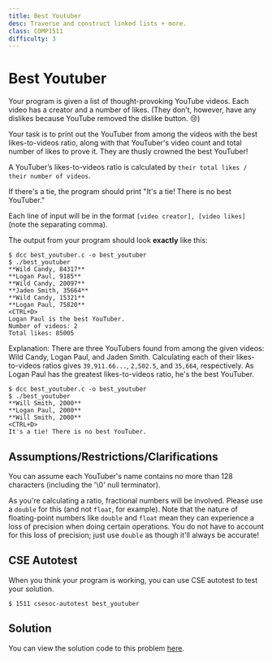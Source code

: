 ```yaml
---
title: Best Youtuber
desc: Traverse and construct linked lists + more.
class: COMP1511
difficulty: 3
---
```


# Best Youtuber

Your program is given a list of thought-provoking YouTube videos. Each video has a creator and a number of likes. (They don’t, however, have any dislikes because YouTube removed the dislike button. 😢)

Your task is to print out the YouTuber from among the videos with the best likes-to-videos ratio, along with that YouTuber's video count and total number of likes to prove it. They are thusly crowned the best YouTuber!

A YouTuber’s likes-to-videos ratio is calculated by `their total likes / their number of videos`.

If there's a tie, the program should print "It's a tie! There is no best YouTuber."

Each line of input will be in the format `[video creator], [video likes]` (note the separating comma).

The output from your program should look **exactly** like this:

```bash:~/1511-revision/best_youtuber
$ dcc best_youtuber.c -o best_youtuber
$ ./best_youtuber
**Wild Candy, 84317**
**Logan Paul, 9185**
**Wild Candy, 20097**
**Jaden Smith, 35664**
**Wild Candy, 15321**
**Logan Paul, 75820**
<CTRL+D>
Logan Paul is the best YouTuber.
Number of videos: 2
Total likes: 85005
```

Explanation: There are three YouTubers found from among the given videos: Wild Candy, Logan Paul, and Jaden Smith. Calculating each of their likes-to-videos ratios gives `39,911.66...`, `2,502.5`, and `35,664`, respectively. As Logan Paul has the greatest likes-to-videos ratio, he's the best YouTuber.

```bash:~/1511-revision/best_youtuber
$ dcc best_youtuber.c -o best_youtuber
$ ./best_youtuber
**Will Smith, 2000**
**Logan Paul, 2000**
**Will Smith, 2000**
<CTRL+D>
It's a tie! There is no best YouTuber.
```

## Assumptions/Restrictions/Clarifications

You can assume each YouTuber's name contains no more than 128 characters (including the '\0' null terminator).

As you're calculating a ratio, fractional numbers will be involved. Please use a `double` for this (and not `float`, for example). Note that the nature of floating-point numbers like `double` and `float` mean they can experience a loss of precision when doing certain operations. You do not have to account for this loss of precision; just use `double` as though it'll always be accurate!

## CSE Autotest

When you think your program is working, you can use CSE autotest to test your solution.

```bash:~/1511-revision/best_youtuber
$ 1511 csesoc-autotest best_youtuber
```

## Solution

You can view the solution code to this problem [here](https://github.com/Allynixtor/comp1511-23T1-problems/tree/main/solutions/best-youtuber).
